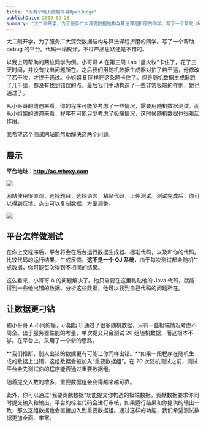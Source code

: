 ```yaml
---
title: "用两个晚上做超简易OpenJudge"
publishDate: 2019-09-26
summary: "大二刚开学，为了服务广大深受数据结构与算法课程折磨的同学。写了一个帮助 debug 的平台。代码一塌糊涂，不过产品思路还是不错的。"
---
```


大二刚开学，为了服务广大深受数据结构与算法课程折磨的同学。写了一个帮助 debug 的平台。代码一塌糊涂，不过产品思路还是不错的。

以我上周帮助的两位同学为例。小哥哥 A 在第三周 Lab “星火牧”卡住了，花了三天时间，并没有找出问题所在。之后我们用随机数据生成器对拍了若干遍，他修改了若干次，才终于通过。小姐姐 B 同样在这条题卡住了。但是随机数据生成器跑了几千组，都没有找到错误的点。最后我们手动构造了一些非常极端的样例，她也通过了。

从小哥哥的遭遇来看，你的程序可能少考虑了一些情况，需要用随机数据测试。而从小姐姐的遭遇来看，程序有可能只少考虑了极端情况，这时候随机数据也很难起作用。

我希望这个测试网站能帮助解决这两个问题。

## 展示

**平台地址：http://ac.whexy.com**

<Dialog>因平台显著降低了作业难度。按任课教师要求已经关停。</Dialog>

![](/images/EeTpfxjAwJXZ4tH.png)

网站使用很直观，选择题目，选择语言，粘贴代码，上传测试。测试完成后，你可以得到反馈。点击可以复制数据，方便调整。

![](/images/zxcfPHylaYLbUBr.png)

## 平台怎样做测试

在你上交程序后，平台将会在后台运行数据生成器、标准代码，以及和你的代码。比较代码的运行结果，生成反馈。**这不是一个 OJ 系统**，由于每次测试都会随机生成数据，你可能每次得到不相同的结果。

这么看来，小哥哥 A 的问题解决了。他只需要在这里粘贴他的 Java 代码，就能得到一些他出错的数据。分析这些数据，他可以找到自己代码的问题所在。

## 让数据更刁钻

和小哥哥 A 不同的是，小姐姐 B 通过了很多随机数据，只有一些极端情况考虑不周全。出于服务器性能的考量，单次提交只会测试 20 组随机数据，而这根本不够。在平台上，采用了一个新的思路。

**我们推断，别人出错的数据更有可能让你同样出错。**如果一段程序在随机生成的数据上出错，这组数据会被加入“重要数据组”。在 20 次随机测试之前，测试平台会先测试你的程序能否通过重要数据组。

随着提交人数的增多，重要数据组会变得越来越可靠。

此外，你可以通过“我要贡献数据”功能提交你构造的极端数据。贡献数据要求你同时提交输入和输出。平台的标准代码会进行审核，如果运行结果和你提供的输出一致，那么这组数据也会直接加入到重要数据组。通过这样的功能，我们希望测试数据更加全面、丰富。
